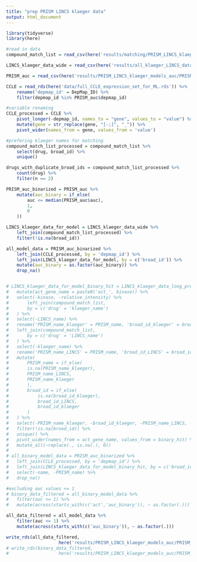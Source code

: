 ```yaml
---
title: "prep PRISM LINCS klaeger data"
output: html_document
---
```


```r
library(tidyverse)
library(here)
```

```r
#read in data 
compound_match_list = read_csv(here('results/matching/PRISM_LINCS_klaeger_drug_matches.csv'))

LINCS_klaeger_data_wide = read_csv(here('results/all_klaeger_LINCS_data_for_ml_wide.csv'))

PRISM_auc = read_csv(here('results/PRISM_LINCS_klaeger_models_auc/PRISM_auc_for_ml.csv'))

CCLE = read_rds(here('data/full_CCLE_expression_set_for_ML.rds')) %>% 
	rename('depmap_id' = DepMap_ID) %>% 
	filter(depmap_id %in% PRISM_auc$depmap_id)

```

```r
#variable renaming
CCLE_processed = CCLE %>% 
	pivot_longer(-depmap_id, names_to = "gene", values_to = "value") %>% 
	mutate(gene = str_replace(gene, "[-;]", "_")) %>% 
	pivot_wider(names_from = gene, values_from = 'value')
```

```r
#prefering klaeger names for matching
compound_match_list_processed = compound_match_list %>% 
	select(drug, broad_id) %>% 
	unique()

drugs_with_duplicate_broad_ids = compound_match_list_processed %>% 
	count(drug) %>% 
	filter(n == 2)
```

```r
PRISM_auc_binarized = PRISM_auc %>% 
	mutate(auc_binary = if_else(
		auc <= median(PRISM_auc$auc),
		1,
		0
	))

LINCS_klaeger_data_for_model = LINCS_klaeger_data_wide %>% 
	left_join(compound_match_list_processed) %>% 
	filter(!is.na(broad_id))

all_model_data = PRISM_auc_binarized %>% 
	left_join(CCLE_processed, by = 'depmap_id') %>% 
	left_join(LINCS_klaeger_data_for_model, by = c('broad_id')) %>% 
	mutate(auc_binary = as.factor(auc_binary)) %>% 
	drop_na() 


# LINCS_klaeger_data_for_model_binary_hit = LINCS_klaeger_data_long_processed %>% 
# 	mutate(act_gene_name = paste0('act_', kinase)) %>% 
# 	select(-kinase, -relative_intensity) %>% 
# 		left_join(compound_match_list,
# 		by = c('drug' = 'klaeger_name')
# 	) %>% 
# 	select(-LINCS_name) %>% 
# 	rename('PRISM_name_klaeger' = PRISM_name, 'broad_id_klaeger' = broad_id) %>%
# 	left_join(compound_match_list,
# 		by = c('drug' = 'LINCS_name')
# 	) %>% 
# 	select(-klaeger_name) %>% 
# 	rename('PRISM_name_LINCS' = PRISM_name, 'broad_id_LINCS' = broad_id) %>% 
# 	mutate(
# 		PRISM_name = if_else(
# 		is.na(PRISM_name_klaeger),
# 		PRISM_name_LINCS,
# 		PRISM_name_klaeger
# 		),
# 		broad_id = if_else(
# 			is.na(broad_id_klaeger),
# 			broad_id_LINCS,
# 			broad_id_klaeger
# 		)
# 	) %>% 
# 	select(-PRISM_name_klaeger, -broad_id_klaeger, -PRISM_name_LINCS, -broad_id_LINCS) %>% 
# 	filter(!is.na(broad_id)) %>% 
# 	unique() %>%
# 	pivot_wider(names_from = act_gene_name, values_from = binary_hit) %>% 
# 	mutate_all(~replace(., is.na(.), 0))
# 
# all_binary_model_data = PRISM_auc_binarized %>% 
# 	left_join(CCLE_processed, by = 'depmap_id') %>% 
# 	left_join(LINCS_klaeger_data_for_model_binary_hit, by = c('broad_id')) %>% 
# 	select(-name, -PRISM_name) %>% 
# 	drop_na()

#excluding auc values <= 1
# binary_data_filtered = all_binary_model_data %>% 
# 	filter(auc <= 1) %>% 
# 	mutate(across(starts_with(c('act','auc_binary')), ~ as.factor(.)))

all_data_filtered = all_model_data %>% 
	filter(auc <= 1) %>% 
	mutate(across(starts_with(c('auc_binary')), ~ as.factor(.)))

write_rds(all_data_filtered,
					here('results/PRISM_LINCS_klaeger_models_auc/PRISM_LINCS_klaeger_data_for_ml_auc.rds.gz'), compress = "gz")
# write_rds(binary_data_filtered, 
# 					here('results/PRISM_LINCS_klaeger_models_auc/PRISM_LINCS_klaeger_binary_data_for_ml_auc.rds.gz'), compress = "gz")

```